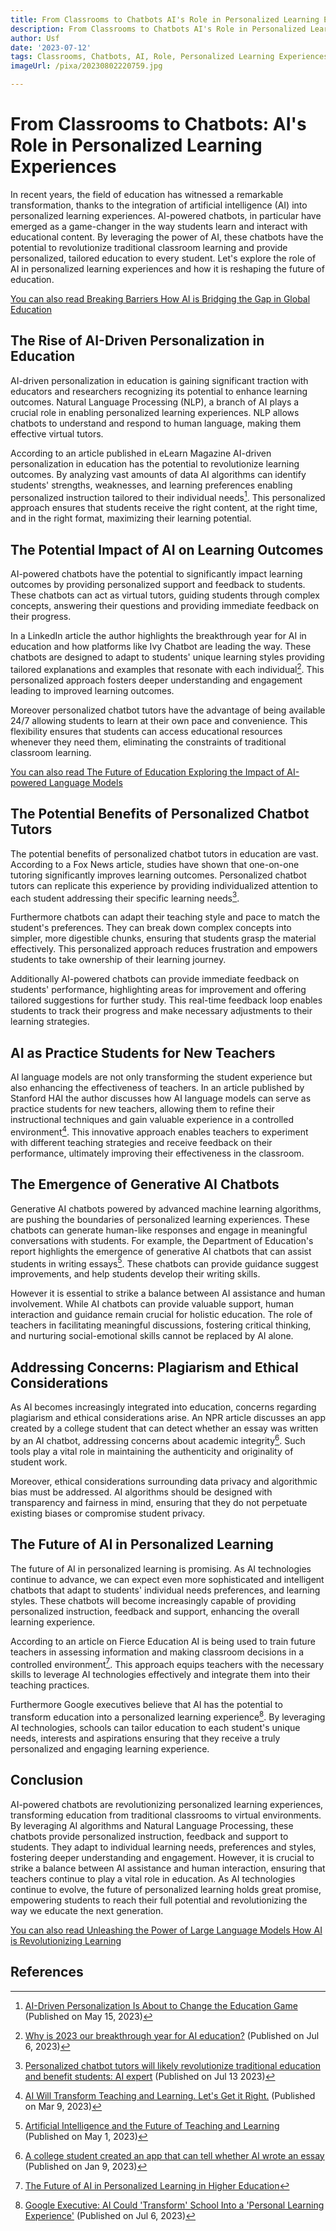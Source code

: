 ```yaml
---
title: From Classrooms to Chatbots AI's Role in Personalized Learning Experiences
description: From Classrooms to Chatbots AI's Role in Personalized Learning Experiences
author: Usf
date: '2023-07-12'
tags: Classrooms, Chatbots, AI, Role, Personalized Learning Experiences
imageUrl: /pixa/20230802220759.jpg

---
```

# From Classrooms to Chatbots: AI's Role in Personalized Learning Experiences

In recent years, the field of  education has witnessed a remarkable transformation, thanks  to the integration of artificial intelligence (AI) into personalized learning experiences. AI-powered chatbots, in  particular have emerged  as a game-changer  in the way students learn and interact with educational content. By leveraging  the power of AI, these chatbots have the potential to revolutionize traditional classroom learning and provide personalized, tailored  education to every student. Let's explore the role of AI in personalized learning  experiences and  how it is reshaping the future of education.

[You can  also read Breaking Barriers How  AI  is Bridging the  Gap in Global Education](Breaking%20Barriers%20How%20AI%20is%20Bridging%20the%20Gap%20in%20Global%20Education)


## The Rise of AI-Driven Personalization in Education

AI-driven personalization in education is gaining  significant traction with educators and researchers recognizing its potential to enhance learning  outcomes. Natural  Language Processing (NLP), a branch of AI plays a crucial role in enabling personalized  learning  experiences. NLP allows  chatbots to understand and respond to human language, making them  effective virtual tutors.

According  to an article published in eLearn Magazine AI-driven personalization in education has the potential  to revolutionize learning outcomes. By analyzing vast amounts of  data AI algorithms can identify students' strengths, weaknesses, and  learning preferences enabling personalized instruction  tailored to their individual  needs[^1^]. This personalized approach ensures that students  receive  the right  content, at the right time, and in the right format, maximizing their learning potential.

## The Potential Impact of  AI on Learning Outcomes

AI-powered chatbots have the potential to significantly impact learning outcomes by providing personalized support and feedback to students. These chatbots can  act as virtual  tutors, guiding  students through complex concepts, answering their questions and providing immediate feedback  on their progress.

In a LinkedIn article  the author highlights the breakthrough year for AI in education and how platforms  like Ivy  Chatbot are leading the way. These  chatbots are designed to adapt to students' unique learning styles providing tailored explanations and examples that resonate with each individual[^2^]. This personalized  approach fosters deeper understanding and engagement leading to  improved learning outcomes.

Moreover personalized chatbot tutors have the advantage of being available 24/7 allowing students to learn at their own pace and convenience. This flexibility ensures  that students can access educational resources whenever they  need them, eliminating the constraints of traditional classroom  learning.

[You can also read The Future  of  Education  Exploring the Impact of AI-powered Language Models](The%20Future%20of%20Education%20Exploring%20the%20Impact%20of%20AI-powered%20Language%20Models)


## The Potential  Benefits of  Personalized Chatbot Tutors

The potential  benefits of personalized chatbot  tutors in education are vast. According to a Fox News article, studies have shown that one-on-one tutoring significantly improves learning outcomes. Personalized  chatbot tutors can replicate this experience by providing individualized attention to each student addressing their specific learning needs[^3^].

Furthermore  chatbots can adapt their teaching style and pace to  match the student's preferences. They can break down  complex concepts into simpler, more digestible chunks, ensuring  that students grasp the material effectively. This personalized approach reduces frustration and empowers students to take ownership of their learning journey.

Additionally AI-powered chatbots can provide immediate feedback on students' performance, highlighting areas for improvement and offering tailored suggestions for further study. This real-time  feedback loop enables students to track their progress and  make necessary adjustments to their learning strategies.

## AI as Practice Students for New Teachers

AI language models are not only transforming the student experience but also enhancing the effectiveness  of teachers. In an article published by  Stanford HAI the author discusses how AI language models can serve as practice students for new teachers, allowing them to refine their instructional techniques and gain valuable experience in a controlled environment[^4^]. This  innovative  approach enables teachers to experiment with different teaching strategies and receive feedback on their performance, ultimately improving their effectiveness in the classroom.

## The Emergence of Generative AI Chatbots

Generative AI chatbots powered by advanced machine learning algorithms, are pushing the boundaries of personalized learning experiences.  These chatbots can generate human-like responses and engage in meaningful conversations with students. For example,  the Department of Education's report highlights the emergence of generative AI chatbots that can assist students in writing essays[^5^]. These chatbots can provide guidance suggest improvements,  and help students develop their writing skills.

However it is essential to strike  a balance between AI assistance and human involvement. While AI chatbots can provide valuable  support, human interaction and guidance  remain crucial for holistic  education.  The role of teachers in facilitating meaningful discussions, fostering critical  thinking, and nurturing social-emotional skills cannot be replaced by AI  alone.

## Addressing Concerns: Plagiarism and Ethical Considerations

As AI becomes increasingly integrated into education, concerns regarding plagiarism and ethical considerations arise. An NPR article discusses  an app created by a college student that can detect whether  an essay was written by an AI chatbot, addressing concerns about academic integrity[^6^]. Such tools play a vital role  in maintaining the authenticity and originality of student work.

Moreover, ethical considerations surrounding data  privacy and  algorithmic bias  must be  addressed. AI algorithms should be designed with transparency and fairness in mind,  ensuring that they do not perpetuate existing biases  or compromise student privacy.

## The Future of AI in  Personalized Learning

The  future of AI in personalized learning is promising.  As AI technologies continue  to  advance,  we can expect  even more sophisticated and intelligent chatbots that adapt to students' individual needs preferences, and learning styles. These chatbots will become increasingly capable of providing personalized instruction, feedback and support, enhancing the  overall learning experience.

According to an article  on Fierce Education AI  is being used  to train future teachers in assessing information and making classroom decisions in a controlled  environment[^7^]. This approach equips teachers with the  necessary skills to leverage AI  technologies effectively and integrate them into their teaching  practices.

Furthermore Google executives  believe that AI has the potential to transform education into a personalized learning  experience[^8^]. By leveraging AI technologies, schools can tailor education to  each  student's unique needs, interests and aspirations ensuring that they receive a truly personalized and engaging learning experience.

## Conclusion

AI-powered chatbots are revolutionizing personalized learning  experiences, transforming education  from  traditional classrooms to virtual environments.  By leveraging AI algorithms and Natural Language  Processing, these chatbots provide personalized instruction, feedback and support to students. They adapt to individual learning needs, preferences and styles, fostering deeper understanding and engagement. However, it is crucial to strike a balance between AI assistance and human interaction, ensuring that teachers continue to play a vital role in education. As AI technologies continue to evolve, the  future of personalized learning holds great promise, empowering students to reach their full potential and revolutionizing the way we educate the next generation.

[You can also  read Unleashing the Power  of Large Language  Models How AI is Revolutionizing  Learning](Unleashing%20the%20Power%20of%20Large%20Language%20Models%20How%20AI%20is%20Revolutionizing%20Learning)


## References

[^1^]: [AI-Driven Personalization  Is About to Change the Education Game](https://www.elearnmagazine.com/outcomes/ai-driven-personalization-in-education-personalized-learning/) (Published on May 15,  2023)
[^2^]: [Why is 2023 our  breakthrough year for AI education?](https://www.linkedin.com/pulse/why-2023-our-breakthrough-year-ai-education-ahmed-fessi) (Published on  Jul 6, 2023)
[^3^]: [Personalized chatbot tutors will likely revolutionize  traditional education and benefit students: AI expert](https://www.foxnews.com/tech/personalized-chatbot-tutors-could-replace-teachers-traditional-education-ai-expert) (Published on Jul 13 2023)
[^4^]: [AI Will Transform Teaching and Learning. Let's Get it Right.](https://hai.stanford.edu/news/ai-will-transform-teaching-and-learning-lets-get-it-right) (Published on Mar  9, 2023)
[^5^]: [Artificial Intelligence and the Future of Teaching and Learning](https://www2.ed.gov/documents/ai-report/ai-report.pdf) (Published on May 1, 2023)
[^6^]: [A college student created an app that can  tell  whether AI wrote an  essay](https://www.npr.org/2023/01/09/1147549845/gptzero-ai-chatgpt-edward-tian-plagiarism) (Published on Jan 9, 2023)
[^7^]: [The Future of AI in Personalized Learning in Higher Education](https://www.fierceeducation.com/leadership/future-ai-personalized-learning-higher-education)
[^8^]: [Google Executive: AI Could  'Transform' School Into a 'Personal Learning Experience'](https://www.edweek.org/technology/google-executive-ai-could-transform-school-into-a-personal-learning-experience/2023/07) (Published on Jul 6,  2023)